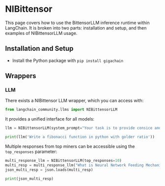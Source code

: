 # NIBittensor

This page covers how to use the BittensorLLM inference runtime within LangChain.
It is broken into two parts: installation and setup, and then examples of NIBittensorLLM usage.

## Installation and Setup

- Install the Python package with `pip install gigachain`

## Wrappers

### LLM

There exists a NIBittensor LLM wrapper, which you can access with:

```python
from langchain_community.llms import NIBittensorLLM
```

It provides a unified interface for all models:

```python
llm = NIBittensorLLM(system_prompt="Your task is to provide consice and accurate response based on user prompt")

print(llm('Write a fibonacci function in python with golder ratio'))
```

Multiple responses from top miners can be accessible using the `top_responses` parameter:

```python
multi_response_llm = NIBittensorLLM(top_responses=10)
multi_resp = multi_response_llm("What is Neural Network Feeding Mechanism?")
json_multi_resp = json.loads(multi_resp)

print(json_multi_resp)
```

